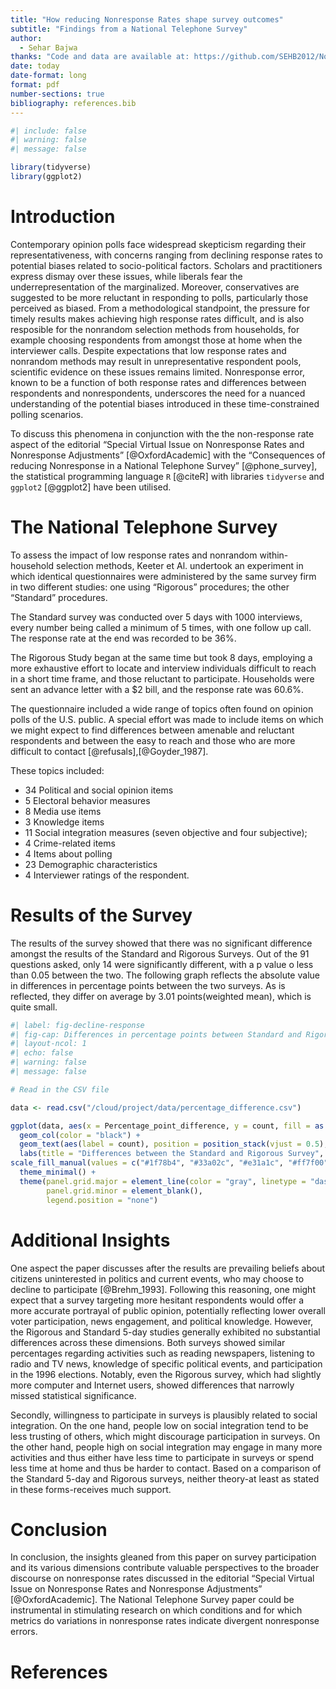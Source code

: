 ```yaml
---
title: "How reducing Nonresponse Rates shape survey outcomes"
subtitle: "Findings from a National Telephone Survey"
author: 
  - Sehar Bajwa
thanks: "Code and data are available at: https://github.com/SEHB2012/Nonresponsebias"
date: today
date-format: long
format: pdf
number-sections: true
bibliography: references.bib
---
```


```r
#| include: false
#| warning: false
#| message: false

library(tidyverse)
library(ggplot2)
```

# Introduction
Contemporary opinion polls face widespread skepticism regarding their representativeness, with concerns ranging from declining response rates to potential biases related to socio-political factors. Scholars and practitioners express dismay over these issues, while liberals fear the underrepresentation of the marginalized. Moreover, conservatives are suggested to be more reluctant in responding to polls, particularly those perceived as biased. From a methodological standpoint, the pressure for timely results makes achieving high response rates difficult, and is also resposible for the nonrandom selection methods from households, for example choosing respondents from amongst those at home when the interviewer calls. Despite expectations that low response rates and nonrandom methods may result in unrepresentative respondent pools, scientific evidence on these issues remains limited. Nonresponse error, known to be a function of both response rates and differences between respondents and nonrespondents, underscores the need for a nuanced understanding of the potential biases introduced in these time-constrained polling scenarios.

To discuss this phenomena in conjunction with the the non-response rate aspect of the editorial "Special Virtual Issue on Nonresponse Rates and Nonresponse Adjustments" [@OxfordAcademic] with the "Consequences of reducing Nonresponse in a National Telephone Survey" [@phone_survey], the statistical programming language `R` [@citeR] with libraries `tidyverse` and `ggplot2` [@ggplot2] have been utilised.



\break

# The National Telephone Survey

To assess the impact of low response rates and nonrandom within-household selection methods, Keeter et Al. undertook an experiment in which identical questionnaires were administered by the same survey firm in two different studies: one using "Rigorous" procedures; the other "Standard" procedures.

The Standard survey was conducted over 5 days with 1000 interviews, every number being called a minimum of 5 times, with one follow up call. The response rate at the end was recorded to be 36%.

The Rigorous Study began at the same time but took 8 days, employing a more exhaustive effort to locate and interview individuals difficult to reach in a short time frame, and those reluctant to participate. Households were sent an advance letter with a $2 bill, and the response rate was 60.6%.

The questionnaire included a wide range of topics often found on opinion polls of the U.S. public. A special effort was made to include items on which we might expect to find differences between amenable and reluctant respondents and between the easy to reach and those who are more difficult to contact [@refusals],[@Goyder_1987].

These topics included:

* 34 Political and social opinion items
* 5 Electoral behavior measures
* 8 Media use items
* 3 Knowledge items
* 11 Social integration measures (seven objective and four subjective); 
* 4 Crime-related items
* 4 Items about polling
* 23 Demographic characteristics
* 4 Interviewer ratings of the respondent.

# Results of the Survey

The results of the survey showed that there was no significant difference amongst the results of the Standard and Rigorous Surveys. Out of the 91 questions asked, only 14 were significantly different, with a p value o less than 0.05 between the two. The following graph reflects the absolute value in differences in percentage points between the two surveys. As is reflected, they differ on average by 3.01 points(weighted mean), which is quite small.

```r
#| label: fig-decline-response
#| fig-cap: Differences in percentage points between Standard and Rigorous Surveys
#| layout-ncol: 1
#| echo: false
#| warning: false
#| message: false

# Read in the CSV file

data <- read.csv("/cloud/project/data/percentage_difference.csv")

ggplot(data, aes(x = Percentage_point_difference, y = count, fill = as.factor(Percentage_point_difference))) +
  geom_col(color = "black") +
  geom_text(aes(label = count), position = position_stack(vjust = 0.5), size = 3) +
  labs(title = "Differences between the Standard and Rigorous Survey", x = "Absolute difference in percentage points", y = "Count of occurrences") +
scale_fill_manual(values = c("#1f78b4", "#33a02c", "#e31a1c", "#ff7f00", "#6a3d9a", "#a6cee3", "#b2df8a", "#fb9a99"))+
  theme_minimal() +
  theme(panel.grid.major = element_line(color = "gray", linetype = "dashed"),
        panel.grid.minor = element_blank(),
        legend.position = "none") 

```

# Additional Insights 

One aspect the paper discusses after the results are prevailing beliefs about citizens uninterested in politics and current events, who may choose to decline to participate [@Brehm_1993]. Following this reasoning, one might expect that a survey targeting more hesitant respondents would offer a more accurate portrayal of public opinion, potentially reflecting lower overall voter participation, news engagement, and political knowledge. However, the Rigorous and Standard 5-day studies generally exhibited no substantial differences across these dimensions. Both surveys showed similar percentages regarding activities such as reading newspapers, listening to radio and TV news, knowledge of specific political events, and participation in the 1996 elections. Notably, even the Rigorous survey, which had slightly more computer and Internet users, showed differences that narrowly missed statistical significance.

Secondly, willingness to participate in surveys is plausibly related to social integration. On the one hand, people low on social integration tend to be less trusting of others, which might discourage participation in surveys. On the other hand, people high on social integration may engage in many more activities and thus either have less time to participate in surveys or spend less time at home and thus be harder to contact. Based on a comparison of the Standard 5-day and Rigorous surveys, neither theory-at least as stated in these forms-receives much support.

# Conclusion

 In conclusion, the insights gleaned from this paper on survey participation and its various dimensions contribute valuable perspectives to the broader discourse on nonresponse rates discussed in the editorial "Special Virtual Issue on Nonresponse Rates and Nonresponse Adjustments" [@OxfordAcademic]. The National Telephone Survey paper could be instrumental in stimulating research on which conditions and for which metrics do variations in nonresponse rates indicate divergent nonresponse errors.

# References



